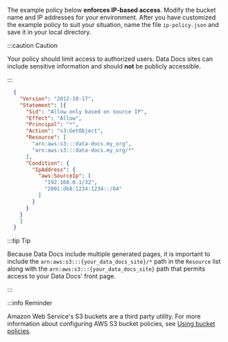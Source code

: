 
The example policy below **enforces IP-based access**. Modify the bucket name and IP addresses for your environment. After you have customized the example policy to suit your situation, name the file ``ip-policy.json`` and save it in your local directory.

:::caution Caution

Your policy should limit access to authorized users. Data Docs sites can include sensitive information and should **not** be publicly accessible.

:::

```json title="File content: ip-policy.json"
  {
    "Version": "2012-10-17",
    "Statement": [{
      "Sid": "Allow only based on source IP",
      "Effect": "Allow",
      "Principal": "*",
      "Action": "s3:GetObject",
      "Resource": [
        "arn:aws:s3:::data-docs.my_org",
        "arn:aws:s3:::data-docs.my_org/*"
      ],
      "Condition": {
        "IpAddress": {
          "aws:SourceIp": [
            "192.168.0.1/32",
            "2001:db8:1234:1234::/64"
          ]
        }
      }
    }
    ]
  }
```

:::tip Tip

Because Data Docs include multiple generated pages, it is important to include the `arn:aws:s3:::{your_data_docs_site}/*` path in the `Resource` list along with the `arn:aws:s3:::{your_data_docs_site}` path that permits access to your Data Docs' front page.

:::

:::info Reminder

Amazon Web Service's S3 buckets are a third party utility.  For more information about configuring AWS S3 bucket policies, see [Using bucket policies](https://docs.aws.amazon.com/AmazonS3/latest/userguide/bucket-policies.html).